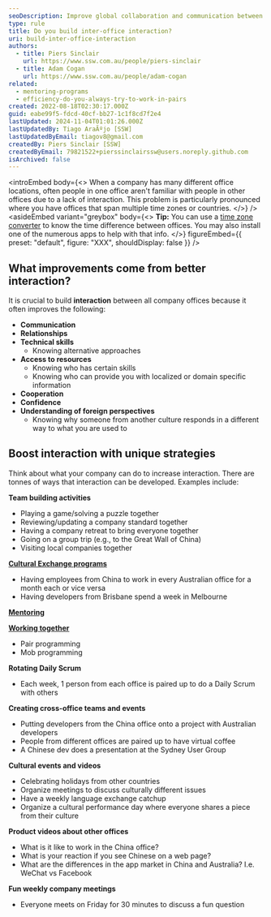 ```yaml
---
seoDescription: Improve global collaboration and communication between offices across time zones or countries through team-building activities, employee exchange programs, mentoring, and cultural events.
type: rule
title: Do you build inter-office interaction?
uri: build-inter-office-interaction
authors:
  - title: Piers Sinclair
    url: https://www.ssw.com.au/people/piers-sinclair
  - title: Adam Cogan
    url: https://www.ssw.com.au/people/adam-cogan
related:
  - mentoring-programs
  - efficiency-do-you-always-try-to-work-in-pairs
created: 2022-08-18T02:30:17.000Z
guid: eabe99f5-fdcd-40cf-bb27-1c1f8cd7f2e4
lastUpdated: 2024-11-04T01:01:26.000Z
lastUpdatedBy: Tiago AraÃºjo [SSW]
lastUpdatedByEmail: tiagov8@gmail.com
createdBy: Piers Sinclair [SSW]
createdByEmail: 79821522+pierssinclairssw@users.noreply.github.com
isArchived: false
---
```


<introEmbed
  body={<>
When a company has many different office locations, often people in one office aren't familiar with people in other offices due to a lack of interaction. This problem is particularly pronounced where you have offices that span multiple time zones or countries.
  </>}
/>
<asideEmbed
  variant="greybox"
  body={<>
    **Tip:** You can use a [time zone converter](/collaborate-across-timezones/#use-time-zone-converter--time-difference-calculator) to know the time difference between offices. You may also install one of the numerous apps to help with that info.
  </>}
  figureEmbed={{
    preset: "default",
    figure: "XXX",
    shouldDisplay: false
  }}
/>

## What improvements come from better interaction?

It is crucial to build **interaction** between all company offices because it often improves the following:

* **Communication**
* **Relationships**
* **Technical skills**
  * Knowing alternative approaches
* **Access to resources**
  * Knowing who has certain skills
  * Knowing who can provide you with localized or domain specific information
* **Cooperation**
* **Confidence**
* **Understanding of foreign perspectives**
  * Knowing why someone from another culture responds in a different way to what you are used to

## Boost interaction with unique strategies

Think about what your company can do to increase interaction. There are tonnes of ways that interaction can be developed. Examples include:

**Team building activities**

* Playing a game/solving a puzzle together
* Reviewing/updating a company standard together
* Having a company retreat to bring everyone together
* Going on a group trip (e.g., to the Great Wall of China)
* Visiting local companies together

**[Cultural Exchange programs](/cultural-exchange)**

* Having employees from China to work in every Australian office for a month each or vice versa
* Having developers from Brisbane spend a week in Melbourne

**[Mentoring](/mentoring-programs)**

**[Working together](/efficiency-do-you-always-try-to-work-in-pairs)**

* Pair programming
* Mob programming

**Rotating Daily Scrum**

* Each week, 1 person from each office is paired up to do a Daily Scrum with others

**Creating cross-office teams and events**

* Putting developers from the China office onto a project with Australian developers
* People from different offices are paired up to have virtual coffee
* A Chinese dev does a presentation at the Sydney User Group

**Cultural events and videos**

* Celebrating holidays from other countries
* Organize meetings to discuss culturally different issues
* Have a weekly language exchange catchup
* Organize a cultural performance day where everyone shares a piece from their culture

**Product videos about other offices**

* What is it like to work in the China office?
* What is your reaction if you see Chinese on a web page?
* What are the differences in the app market in China and Australia? I.e. WeChat vs Facebook

**Fun weekly company meetings**

* Everyone meets on Friday for 30 minutes to discuss a fun question
